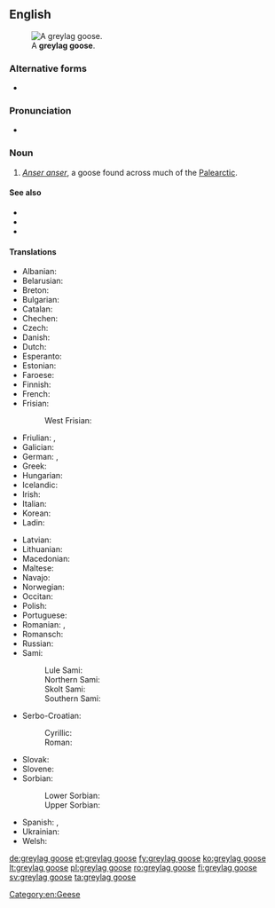 ==English==
[[File:Greylag Goose in St James's Park, London - May 2006.jpg|thumb|A '''greylag goose'''.]]

===Alternative forms===
* {{l|en|Greylag Goose}}

===Pronunciation===
* {{IPA|/ˌɡɹeɪlæɡ ˈɡuːs/|lang=en}}

===Noun===
{{en-noun|head=[[greylag]] [[goose]]|greylag geese}}

# ''[[Anser anser]]'', a goose found across much of the [[Palearctic]].

====See also====
* {{pedialite}}
* {{specieslite|Anser anser}}
* {{commonslite|Anser anser}}

====Translations====
{{trans-top|''Anser anser''}}
* Albanian: {{t|sq|pata e egër}}
* Belarusian: {{t|be|шэры гусь|m}}
* Breton: {{t|br|gwaz louet}}
* Bulgarian: {{t|bg|сива гъска|f|tr=siva găska}}
* Catalan: {{t|ca|ánsar común}}
* Chechen: {{t|ce|мокха акха гIаз}}
* Czech: {{t+|cs|husa velká}}
* Danish: {{t+|da|grågås}}
* Dutch: {{t+|nl|grauwe gans}}
* Esperanto: {{t|eo|griza ansero}}
* Estonian: {{t|et|hallhani roohani}}
* Faroese: {{t|fo|grágás}}
* Finnish: {{t+|fi|merihanhi}}
* French: {{t+|fr|oie cendrée|f}}
* Frisian:
*: West Frisian: {{t+|fy|skiere goes}}
* Friulian: {{t|fur|ocje salvadie}}, {{t|fur|ocje di prât}}
* Galician: {{t|gl|ganso bravo}}
* German: {{t+|de|Graugans|f}}, {{t+|de|Wildgans|f}}
* Greek: {{t+|el|χήνα}}
* Hungarian: {{t|hu|nyári lúd}}
* Icelandic: {{t+|is|grágæs}}
* Irish: {{t|ga|gé ghlas}}
* Italian: {{t|it|oca selvatica|f}}
* Korean: {{t+|ko|회색기러기|tr=hoesaekgireogi}}
* Ladin: {{t|lld|aucia salvaria}}
{{trans-mid}}
* Latvian: {{t|lv|meža zoss}}
* Lithuanian: {{t+|lt|pilkoji žąsis}}
* Macedonian: {{t|mk|дива гуска}}
* Maltese: {{t|mt|wiżża griża|f}}
* Navajo: {{t|nv|tó wónaanídę́ę́ʼ naalʼeełítsoh łibáhígíí}}
* Norwegian: {{t|no|grågås}}
* Occitan: {{t|oc|oca vulgar}}
* Polish: {{t+|pl|gęgawa|f}}
* Portuguese: {{t|pt|ganso-bravo|m}}
* Romanian: {{t|ro|gâscă-de-vară|f}}, {{t|ro|gâscă cenușie|f}}
* Romansch: {{t|rm|auca grischa}}
* Russian: {{t|ru|се́рый гусь|m}}
* Sami:
*: Lule Sami: {{t|smj|gássa}}
*: Northern Sami: {{t|se|ránesčuonjá}}
*: Skolt Sami: {{t|sms|miârrčuânj}}
*: Southern Sami: {{t|sma|gaase}}
* Serbo-Croatian:
*: Cyrillic: {{t|sh|дивља гуска|f}}
*: Roman: {{t|sh|divlja guska}}
* Slovak: {{t|sk|hus divá}}
* Slovene: {{t|sl|siva gos}}
* Sorbian:
*: Lower Sorbian: {{t|dsb|šera gus|f}}
*: Upper Sorbian: {{t|hsb|šěra husyca|f}}
* Spanish: {{t|es|ganso bravo|m}}, {{t+|es|ánsar|m}}
* Ukrainian: {{t|uk|гуска сіра}}
* Welsh: {{t|cy|gŵydd wyllt|f}}
{{trans-bottom}}

[[Category:en:Geese]]

[[de:greylag goose]]
[[et:greylag goose]]
[[fy:greylag goose]]
[[ko:greylag goose]]
[[lt:greylag goose]]
[[pl:greylag goose]]
[[ro:greylag goose]]
[[fi:greylag goose]]
[[sv:greylag goose]]
[[ta:greylag goose]]